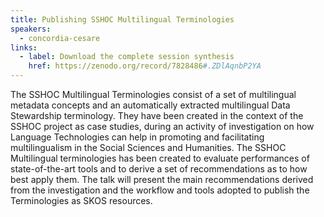 ```yaml
---
title: Publishing SSHOC Multilingual Terminologies
speakers:
  - concordia-cesare
links:
  - label: Download the complete session synthesis
    href: https://zenodo.org/record/7828486#.ZDlAqnbP2YA
---
```

The SSHOC Multilingual Terminologies consist of a set of multilingual metadata concepts and an automatically extracted multilingual Data Stewardship terminology. They have been created in the context of the SSHOC project as case studies, during an activity of investigation on how Language Technologies can help in promoting and facilitating multilingualism in the Social Sciences and Humanities. The SSHOC Multilingual terminologies has been created to evaluate performances of state-of-the-art tools and to derive a set of recommendations as to how best apply them. The talk will present the main recommendations derived from the investigation and the workflow and tools adopted to publish the Terminologies as SKOS resources.


